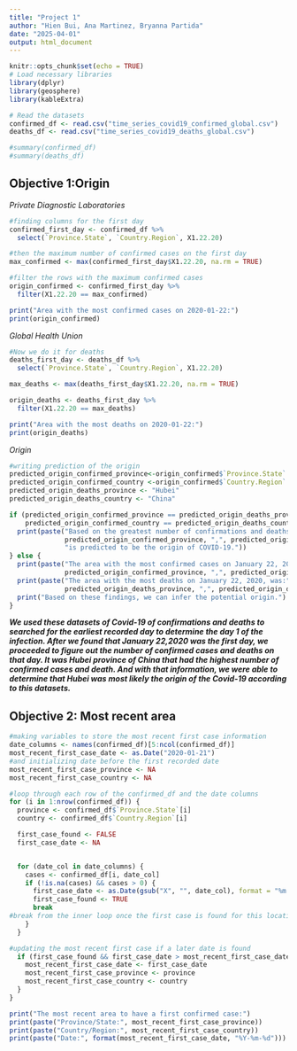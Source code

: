 ```yaml
---
title: "Project 1"
author: "Hien Bui, Ana Martinez, Bryanna Partida"
date: "2025-04-01"
output: html_document
---
```


```r
knitr::opts_chunk$set(echo = TRUE)
# Load necessary libraries
library(dplyr)
library(geosphere)
library(kableExtra)
```


```r
# Read the datasets
confirmed_df <- read.csv("time_series_covid19_confirmed_global.csv")
deaths_df <- read.csv("time_series_covid19_deaths_global.csv")

#summary(confirmed_df)
#summary(deaths_df)
```

## **Objective 1:Origin**
*Private Diagnostic Laboratories*
```r
#finding columns for the first day
confirmed_first_day <- confirmed_df %>%
  select(`Province.State`, `Country.Region`, X1.22.20)

#then the maximum number of confirmed cases on the first day
max_confirmed <- max(confirmed_first_day$X1.22.20, na.rm = TRUE)

#filter the rows with the maximum confirmed cases
origin_confirmed <- confirmed_first_day %>%
  filter(X1.22.20 == max_confirmed)

print("Area with the most confirmed cases on 2020-01-22:")
print(origin_confirmed)
```
*Global Health Union*
```r
#Now we do it for deaths
deaths_first_day <- deaths_df %>%
  select(`Province.State`, `Country.Region`, X1.22.20)

max_deaths <- max(deaths_first_day$X1.22.20, na.rm = TRUE)

origin_deaths <- deaths_first_day %>%
  filter(X1.22.20 == max_deaths)

print("Area with the most deaths on 2020-01-22:")
print(origin_deaths)
```
*Origin*
```r
#writing prediction of the origin
predicted_origin_confirmed_province<-origin_confirmed$`Province.State`
predicted_origin_confirmed_country <-origin_confirmed$`Country.Region`
predicted_origin_deaths_province <- "Hubei"
predicted_origin_deaths_country <- "China"

if (predicted_origin_confirmed_province == predicted_origin_deaths_province &&
    predicted_origin_confirmed_country == predicted_origin_deaths_country) {
  print(paste("Based on the greatest number of confirmations and deaths on January 22, 2020,",
              predicted_origin_confirmed_province, ",", predicted_origin_confirmed_country,
              "is predicted to be the origin of COVID-19."))
} else {
  print(paste("The area with the most confirmed cases on January 22, 2020, was:",
              predicted_origin_confirmed_province, ",", predicted_origin_confirmed_country))
  print(paste("The area with the most deaths on January 22, 2020, was:",
              predicted_origin_deaths_province, ",", predicted_origin_deaths_country))
  print("Based on these findings, we can infer the potential origin.")
}
```

  ***We used these datasets of Covid-19 of confirmations and deaths to searched for the earliest recorded day to determine the day 1 of the infection. After we found that January 22,2020 was the first day, we proceeded to figure out the number of confirmed cases and deaths on that day. It was Hubei province of China that had the highest number of confirmed cases and death. And with that information, we were able to determine that Hubei was most likely the origin of the Covid-19 according to this datasets.***

## **Objective 2: Most recent area**

```r

#making variables to store the most recent first case information
date_columns <- names(confirmed_df)[5:ncol(confirmed_df)]
most_recent_first_case_date <- as.Date("2020-01-21") 
#and initializing date before the first recorded date
most_recent_first_case_province <- NA
most_recent_first_case_country <- NA

#loop through each row of the confirmed_df and the date columns
for (i in 1:nrow(confirmed_df)) {
  province <- confirmed_df$`Province.State`[i]
  country <- confirmed_df$`Country.Region`[i]

  first_case_found <- FALSE
  first_case_date <- NA


  for (date_col in date_columns) {
    cases <- confirmed_df[i, date_col]
    if (!is.na(cases) && cases > 0) {
      first_case_date <- as.Date(gsub("X", "", date_col), format = "%m.%d.%y")
      first_case_found <- TRUE
      break 
#break from the inner loop once the first case is found for this location
    }
  }

#updating the most recent first case if a later date is found
  if (first_case_found && first_case_date > most_recent_first_case_date) {
    most_recent_first_case_date <- first_case_date
    most_recent_first_case_province <- province
    most_recent_first_case_country <- country
  }
}

print("The most recent area to have a first confirmed case:")
print(paste("Province/State:", most_recent_first_case_province))
print(paste("Country/Region:", most_recent_first_case_country))
print(paste("Date:", format(most_recent_first_case_date, "%Y-%m-%d")))
```

